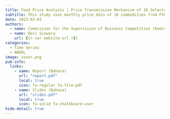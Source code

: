 ```yaml
---
title: Food Price Analysis | Price Transmission Mechanism of 10 Selected Commodities
subtitle: This study uses monthly price data of 10 commodities from PIHPS, applying price transmission analysis using exploratory methods and NARDL.
date: 2023-03-01
authors:
  - name: Commission for the Supervision of Business Competition (Komisi Pengawas Persaingan Usaha) (KPPU), Indonesia.
  - name: Deri Siswara
    url: {{< var website-url >}}
categories:
  - Time Series
  - NARDL
image: cover.png
pub-info:
  links:
    - name: Report (Bahasa)
      url: "report.pdf"
      local: true
      icon: fa-regular fa-file-pdf
    - name: Slides (Bahasa)
      url: "slides.pdf"
      local: true
      icon: fa-solid fa-chalkboard-user      
hide-detail: true
---
```

